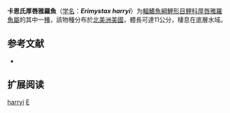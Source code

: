 {{Speciesbox
| name = 哈里氏厚唇雅羅魚
| status = NE
| status_system = IUCN3.1
| image = 
| genus = Erimystax
| species = harryi
| authority = Hubbs & Crowe, 1956
| synonyms = 
}}

'''卡恩氏厚唇雅羅魚'''（[[学名|学名]]：'''''Erimystax harryi'''''）为[[輻鰭魚綱|輻鰭魚綱]][[鯉形目|鯉形目]][[鲤科|鲤科]][[厚唇雅羅魚屬|厚唇雅羅魚屬]]的其中一[[種|種]]，該物種分布於[[北美洲|北美洲]][[美國|美國]]，體長可達11公分，棲息在底層水域。

== 参考文献 ==
*{{FishBase_species|genus=Erimystax|species=harryi|year=2011|month=12}}

== 扩展阅读 ==
{{refbegin}}
{{wikispecies-inline|Erimystax harryi|哈里氏厚唇雅羅魚}}
{{refend}}
{{Taxonbar|from=Q3764042}}

[[Category:厚唇雅羅魚屬|harryi]]
[[Category:1956年描述的鱼类|E]]


{{鯉形目小作品}}